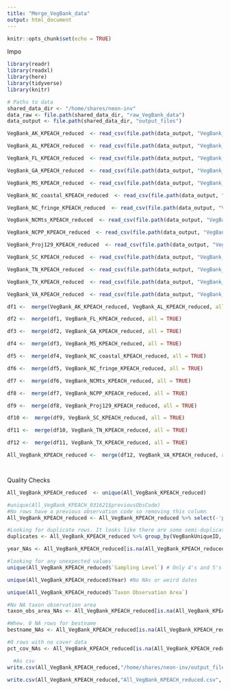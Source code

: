 ```yaml
---
title: "Merge_VegBank_data"
output: html_document
---
```


```r
knitr::opts_chunk$set(echo = TRUE)
```


Impo

```r

library(readr)
library(readxl)
library(here)
library(tidyverse)
library(knitr)

# Paths to data
shared_data_dir <- "/home/shares/neon-inv"
data_raw <- file.path(shared_data_dir, "raw_VegBank_data")
data_output <- file.path(shared_data_dir, "output_files")

VegBank_AK_KPEACH_reduced  <- read_csv(file.path(data_output, "VegBank_AK_KPEACH_reduced.csv"))

VegBank_AL_KPEACH_reduced  <- read_csv(file.path(data_output, "VegBank_AL_KPEACH_reduced.csv"))

VegBank_FL_KPEACH_reduced  <- read_csv(file.path(data_output, "VegBank_FL_KPEACH_reduced.csv"))

VegBank_GA_KPEACH_reduced  <- read_csv(file.path(data_output, "VegBank_GA_KPEACH_reduced.csv"))

VegBank_MS_KPEACH_reduced  <- read_csv(file.path(data_output, "VegBank_MS_KPEACH_reduced.csv"))

VegBank_NC_coastal_KPEACH_reduced  <- read_csv(file.path(data_output, "VegBank_NC_coastal_KPEACH_reduced.csv"))

VegBank_NC_fringe_KPEACH_reduced  <- read_csv(file.path(data_output, "VegBank_NC_fringe_KPEACH_reduced.csv"))

VegBank_NCMts_KPEACH_reduced  <- read_csv(file.path(data_output, "VegBank_NCMts_KPEACH_reduced.csv"))

VegBank_NCPP_KPEACH_reduced  <- read_csv(file.path(data_output, "VegBank_NCPP_KPEACH_reduced.csv"))

VegBank_Proj129_KPEACH_reduced  <- read_csv(file.path(data_output, "VegBank_Proj129_KPEACH_reduced.csv"))

VegBank_SC_KPEACH_reduced  <- read_csv(file.path(data_output, "VegBank_SC_KPEACH_reduced.csv"))

VegBank_TN_KPEACH_reduced  <- read_csv(file.path(data_output, "VegBank_TN_KPEACH_reduced.csv"))

VegBank_TX_KPEACH_reduced  <- read_csv(file.path(data_output, "VegBank_TX_KPEACH_reduced.csv"))

VegBank_VA_KPEACH_reduced  <- read_csv(file.path(data_output, "VegBank_VA_KPEACH_reduced.csv"))


```


```r

df1 <-  merge(VegBank_AK_KPEACH_reduced, VegBank_AL_KPEACH_reduced, all = TRUE)

df2 <-  merge(df1, VegBank_FL_KPEACH_reduced, all = TRUE)

df3 <-  merge(df2, VegBank_GA_KPEACH_reduced, all = TRUE)

df4 <-  merge(df3, VegBank_MS_KPEACH_reduced, all = TRUE)

df5 <-  merge(df4, VegBank_NC_coastal_KPEACH_reduced, all = TRUE)

df6 <-  merge(df5, VegBank_NC_fringe_KPEACH_reduced, all = TRUE)

df7 <-  merge(df6, VegBank_NCMts_KPEACH_reduced, all = TRUE)

df8 <-  merge(df7, VegBank_NCPP_KPEACH_reduced, all = TRUE)

df9 <-  merge(df8, VegBank_Proj129_KPEACH_reduced, all = TRUE)

df10 <-  merge(df9, VegBank_SC_KPEACH_reduced, all = TRUE)

df11 <-  merge(df10, VegBank_TN_KPEACH_reduced, all = TRUE)

df12 <-  merge(df11, VegBank_TX_KPEACH_reduced, all = TRUE)

All_VegBank_KPEACH_reduced <-  merge(df12, VegBank_VA_KPEACH_reduced, all = TRUE)




```

Quality Checks

```r

All_VegBank_KPEACH_reduced  <- unique(All_VegBank_KPEACH_reduced)

#unique(All_VegBank_KPEACH_031621$previousObsCode)
#No rows have a previous observation code so removing this column
All_VegBank_KPEACH_reduced <- All_VegBank_KPEACH_reduced %>% select(-'previousObsCode')

#Looking for duplicate rows. It looks like there are some semi-duplicate rows in the final merged data table (aka rows with the same SpCode and VegBankUniqueID but unique cover values). It looks like those came from 1 of 2 sources: 1. The data came with them. Someone accidentally input two rows for the same species with two different cover values. OR 2. When I renamed certain species it made two rows look like semi-duplicates. For example, a researcher may record a .5 cover value for  _Verbascum thapsus ssp. thapsus_ and a .3 cover value for  _Verbascum thapsus_ in the same plot and the same year. But _Verbascum thapsus_ does not have any subspecies according to USDA so I reduced _Verbascum thapsus ssp. thapsus_ to _Verbascum thapsus_ manually. Then those two rows would appear identical except for the cover value. 
duplicates <- All_VegBank_KPEACH_reduced %>% group_by(VegBankUniqueID, SpCode) %>% summarise(n_obs = n()) %>% filter(n_obs > 1)

year_NAs <- All_VegBank_KPEACH_reduced[is.na(All_VegBank_KPEACH_reduced$Year),]

#looking for any unexpected values
unique(All_VegBank_KPEACH_reduced$`Sampling Level`) # Only 4's and 5's which is what we wanted to see

unique(All_VegBank_KPEACH_reduced$Year) #No NAs or weird dates

unique(All_VegBank_KPEACH_reduced$`Taxon Observation Area`)

#No NA taxon observation area
taxon_obs_area_NAs <- All_VegBank_KPEACH_reduced[is.na(All_VegBank_KPEACH_reduced$`Taxon Observation Area`),]

#Whew. 0 NA rows for bestname
bestname_NAs <- All_VegBank_KPEACH_reduced[is.na(All_VegBank_KPEACH_reduced$bestname),]

#0 rows with no cover data
pct_cov_NAs <- All_VegBank_KPEACH_reduced[is.na(All_VegBank_KPEACH_reduced$PctCov),]

```


```r


  #As csv
write.csv(All_VegBank_KPEACH_reduced,"/home/shares/neon-inv/output_files/All_VegBank_KPEACH_reduced.csv", row.names = FALSE)

write.csv(All_VegBank_KPEACH_reduced,"All_VegBank_KPEACH_reduced.csv", row.names = FALSE)


```

